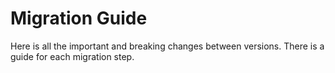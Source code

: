 # Migration Guide

Here is all the important and breaking changes between versions.
There is a guide for each migration step.
